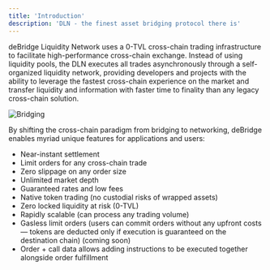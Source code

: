 ```yaml
---
title: 'Introduction'
description: 'DLN - the finest asset bridging protocol there is'
---
```


deBridge Liquidity Network uses a 0-TVL cross-chain trading infrastructure to facilitate high-performance cross-chain exchange. 
Instead of using liquidity pools, the DLN executes all trades asynchronously through a self-organized liquidity network, providing developers 
and projects with the ability to leverage the fastest cross-chain experience on the market and transfer liquidity and information with faster 
time to finality than any legacy cross-chain solution.

![Bridging](/images/DLN-intro.png)

By shifting the cross-chain paradigm from bridging to networking, deBridge enables myriad unique features for applications and users:
- Near-instant settlement
- Limit orders for any cross-chain trade
- Zero slippage on any order size
- Unlimited market depth
- Guaranteed rates and low fees
- Native token trading (no custodial risks of wrapped assets)
- Zero locked liquidity at risk (0-TVL)
- Rapidly scalable (can process any trading volume)
- Gasless limit orders (users can commit orders without any upfront costs — tokens are deducted only if execution is guaranteed on the destination chain) (coming soon)
- Order + call data allows adding instructions to be executed together alongside order fulfillment